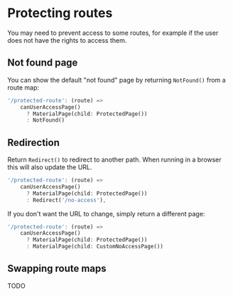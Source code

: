 # Protecting routes

You may need to prevent access to some routes, for example if the user
does not have the rights to access them.

## Not found page

You can show the default "not found" page by returning `NotFound()` from a route map:

```dart
'/protected-route': (route) => 
    canUserAccessPage()
      ? MaterialPage(child: ProtectedPage())
      : NotFound()
```

## Redirection

Return `Redirect()` to redirect to another path. When running in a browser this will also update the URL.

```dart
'/protected-route': (route) => 
    canUserAccessPage()
      ? MaterialPage(child: ProtectedPage())
      : Redirect('/no-access'),
```

If you don't want the URL to change, simply return a different page:

```dart
'/protected-route': (route) => 
    canUserAccessPage()
      ? MaterialPage(child: ProtectedPage())
      : MaterialPage(child: CustomNoAccessPage())
```

## Swapping route maps

TODO